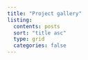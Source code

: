 ```yaml
---
title: "Project gallery"
listing:
  contents: posts
  sort: "title asc"
  type: grid
  categories: false
---
```

